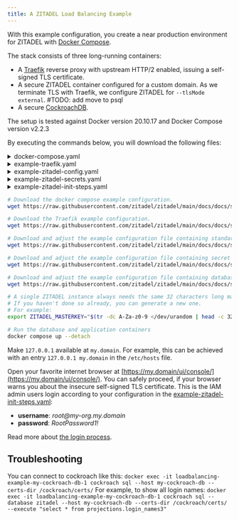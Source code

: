 ```yaml
---
title: A ZITADEL Load Balancing Example
---
```



With this example configuration, you create a near production environment for ZITADEL with [Docker Compose](https://docs.docker.com/compose/).

The stack consists of three long-running containers:
- A [Traefik](https://doc.traefik.io/traefik/) reverse proxy with upstream HTTP/2 enabled, issuing a self-signed TLS certificate.
- A secure ZITADEL container configured for a custom domain. As we terminate TLS with Traefik, we configure ZITADEL for `--tlsMode external`.
#TODO: add move to psql
- A secure [CockroachDB](https://www.cockroachlabs.com/docs/stable/).

The setup is tested against Docker version 20.10.17 and Docker Compose version v2.2.3

By executing the commands below, you will download the following files:

<details><summary>docker-compose.yaml</summary>
    <CodeBlock language="yaml">{DockerComposeSource}</CodeBlock>
</details>
<details><summary>example-traefik.yaml</summary>
    <CodeBlock language="yaml">{ExampleTraefikSource}</CodeBlock>
</details>
<details><summary>example-zitadel-config.yaml</summary>
    <CodeBlock language="yaml">{ExampleZITADELConfigSource}</CodeBlock>
</details>
<details><summary>example-zitadel-secrets.yaml</summary>
    <CodeBlock language="yaml">{ExampleZITADELSecretsSource}</CodeBlock>
</details>
<details><summary>example-zitadel-init-steps.yaml</summary>
    <CodeBlock language="yaml">{ExampleZITADELInitStepsSource}</CodeBlock>
</details>

```bash
# Download the docker compose example configuration.
wget https://raw.githubusercontent.com/zitadel/zitadel/main/docs/docs/self-hosting/deploy/loadbalancing-example/docker-compose.yaml

# Download the Traefik example configuration.
wget https://raw.githubusercontent.com/zitadel/zitadel/main/docs/docs/self-hosting/deploy/loadbalancing-example/example-traefik.yaml

# Download and adjust the example configuration file containing standard configuration.
wget https://raw.githubusercontent.com/zitadel/zitadel/main/docs/docs/self-hosting/deploy/loadbalancing-example/example-zitadel-config.yaml

# Download and adjust the example configuration file containing secret configuration.
wget https://raw.githubusercontent.com/zitadel/zitadel/main/docs/docs/self-hosting/deploy/loadbalancing-example/example-zitadel-secrets.yaml

# Download and adjust the example configuration file containing database initialization configuration.
wget https://raw.githubusercontent.com/zitadel/zitadel/main/docs/docs/self-hosting/deploy/loadbalancing-example/example-zitadel-init-steps.yaml

# A single ZITADEL instance always needs the same 32 characters long masterkey
# If you haven't done so already, you can generate a new one.
# For example:
export ZITADEL_MASTERKEY="$(tr -dc A-Za-z0-9 </dev/urandom | head -c 32)"

# Run the database and application containers
docker compose up --detach
```

Make `127.0.0.1` available at `my.domain`. For example, this can be achieved with an entry `127.0.0.1 my.domain` in the `/etc/hosts` file.

Open your favorite internet browser at [https://my.domain/ui/console/](https://my.domain/ui/console/).
You can safely proceed, if your browser warns you about the insecure self-signed TLS certificate.
This is the IAM admin users login according to your configuration in the [example-zitadel-init-steps.yaml](./example-zitadel-init-steps.yaml):
- **username**: *root@<span></span>my-org.my.domain*
- **password**: *RootPassword1!*

Read more about [the login process](/guides/integrate/login-users).

<NoteInstanceNotFound/>

## Troubleshooting

You can connect to cockroach like this: `docker exec -it loadbalancing-example-my-cockroach-db-1 cockroach sql --host my-cockroach-db --certs-dir /cockroach/certs/`
For example, to show all login names: `docker exec -it loadbalancing-example-my-cockroach-db-1 cockroach sql --database zitadel --host my-cockroach-db --certs-dir /cockroach/certs/ --execute "select * from projections.login_names3"`
